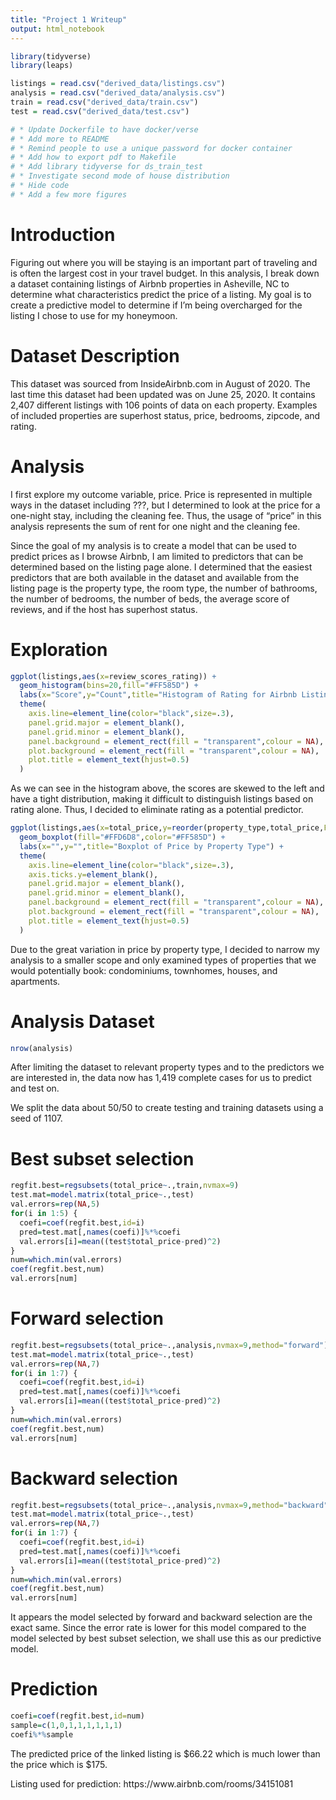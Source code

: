 ```yaml
---
title: "Project 1 Writeup"
output: html_notebook
---
```


```r
library(tidyverse)
library(leaps)

listings = read.csv("derived_data/listings.csv")
analysis = read.csv("derived_data/analysis.csv")
train = read.csv("derived_data/train.csv")
test = read.csv("derived_data/test.csv")

# * Update Dockerfile to have docker/verse
# * Add more to README
# * Remind people to use a unique password for docker container
# * Add how to export pdf to Makefile
# * Add library tidyverse for ds_train_test
# * Investigate second mode of house distribution
# * Hide code
# * Add a few more figures

```

# Introduction

Figuring out where you will be staying is an important part of traveling and is often the largest cost in your travel budget. In this analysis, I break down a dataset containing listings of Airbnb properties in Asheville, NC to determine what characteristics predict the price of a listing. My goal is to create a predictive model to determine if I'm being overcharged for the listing I chose to use for my honeymoon.

# Dataset Description

This dataset was sourced from InsideAirbnb.com in August of 2020. The last time this dataset had been updated was on June 25, 2020. It contains 2,407 different listings with 106 points of data on each property. Examples of included properties are superhost status, price, bedrooms, zipcode, and rating.

# Analysis

I first explore my outcome variable, price. Price is represented in multiple ways in the dataset including ???, but I determined to look at the price for a one-night stay, including the cleaning fee. Thus, the usage of "price" in this analysis represents the sum of rent for one night and the cleaning fee.

Since the goal of my analysis is to create a model that can be used to predict prices as I browse Airbnb, I am limited to predictors that can be determined based on the listing page alone. I determined that the easiest predictors that are both available in the dataset and available from the listing page is the property type, the room type, the number of bathrooms, the number of bedrooms, the number of beds, the average score of reviews, and if the host has superhost status.

# Exploration

```r
ggplot(listings,aes(x=review_scores_rating)) + 
  geom_histogram(bins=20,fill="#FF585D") + 
  labs(x="Score",y="Count",title="Histogram of Rating for Airbnb Listings") +
  theme(
    axis.line=element_line(color="black",size=.3),
    panel.grid.major = element_blank(), 
    panel.grid.minor = element_blank(),
    panel.background = element_rect(fill = "transparent",colour = NA),
    plot.background = element_rect(fill = "transparent",colour = NA),
    plot.title = element_text(hjust=0.5)
  )
```
As we can see in the histogram above, the scores are skewed to the left and have a tight distribution, making it difficult to distinguish listings based on rating alone. Thus, I decided to eliminate rating as a potential predictor.

```r
ggplot(listings,aes(x=total_price,y=reorder(property_type,total_price,FUN=median))) + 
  geom_boxplot(fill="#FFD6D8",color="#FF585D") +
  labs(x="",y="",title="Boxplot of Price by Property Type") +
  theme(
    axis.line=element_line(color="black",size=.3),
    axis.ticks.y=element_blank(),
    panel.grid.major = element_blank(), 
    panel.grid.minor = element_blank(),
    panel.background = element_rect(fill = "transparent",colour = NA),
    plot.background = element_rect(fill = "transparent",colour = NA),
    plot.title = element_text(hjust=0.5)
  )
```
Due to the great variation in price by property type, I decided to narrow my analysis to a smaller scope and only examined types of properties that we would potentially book: condominiums, townhomes, houses, and apartments.

# Analysis Dataset

```r
nrow(analysis)
```
After limiting the dataset to relevant property types and to the predictors we are interested in, the data now has 1,419 complete cases for us to predict and test on.

We split the data about 50/50 to create testing and training datasets using a seed of 1107.

# Best subset selection

```r
regfit.best=regsubsets(total_price~.,train,nvmax=9)
test.mat=model.matrix(total_price~.,test)
val.errors=rep(NA,5)
for(i in 1:5) {
  coefi=coef(regfit.best,id=i)
  pred=test.mat[,names(coefi)]%*%coefi
  val.errors[i]=mean((test$total_price-pred)^2)
}
num=which.min(val.errors)
coef(regfit.best,num)
val.errors[num]
```

# Forward selection
```r
regfit.best=regsubsets(total_price~.,analysis,nvmax=9,method="forward")
test.mat=model.matrix(total_price~.,test)
val.errors=rep(NA,7)
for(i in 1:7) {
  coefi=coef(regfit.best,id=i)
  pred=test.mat[,names(coefi)]%*%coefi
  val.errors[i]=mean((test$total_price-pred)^2)
}
num=which.min(val.errors)
coef(regfit.best,num)
val.errors[num]
```

# Backward selection
```r
regfit.best=regsubsets(total_price~.,analysis,nvmax=9,method="backward")
test.mat=model.matrix(total_price~.,test)
val.errors=rep(NA,7)
for(i in 1:7) {
  coefi=coef(regfit.best,id=i)
  pred=test.mat[,names(coefi)]%*%coefi
  val.errors[i]=mean((test$total_price-pred)^2)
}
num=which.min(val.errors)
coef(regfit.best,num)
val.errors[num]
```

It appears the model selected by forward and backward selection are the exact same. Since the error rate is lower for this model compared to the model selected by best subset selection, we shall use this as our predictive model.

# Prediction

```r
coefi=coef(regfit.best,id=num)
sample=c(1,0,1,1,1,1,1,1)
coefi%*%sample
```
The predicted price of the linked listing is $66.22 which is much lower than the price which is \$175.

Listing used for prediction: https://www.airbnb.com/rooms/34151081